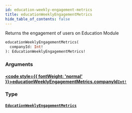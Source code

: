 ```yaml
---
id: education-weekly-engagement-metrics
title: educationWeeklyEngagementMetrics
hide_table_of_contents: false
---
```








Returns the engagement of users on Education Module

```graphql
educationWeeklyEngagementMetrics(
  companyId: Int!
): EducationWeeklyEngagementMetrics!
```


### Arguments

#### [<code style={{ fontWeight: 'normal' }}>educationWeeklyEngagementMetrics.<b>companyId</b></code>](#)<Bullet />[`Int!`](/api/graphql/documentation/scalars/int) <Badge class="secondary" text="non-null"/> <Badge class="secondary" text="scalar"/>
> 
> 

### Type

#### [`EducationWeeklyEngagementMetrics`](/api/graphql/documentation/objects/education-weekly-engagement-metrics) <Badge class="secondary" text="object"/>
> 
> 





